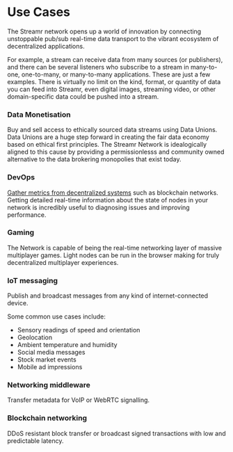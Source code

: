 
# Use Cases

The Streamr network opens up a world of innovation by connecting unstoppable pub/sub real-time data transport to the vibrant ecosystem of decentralized applications.

For example, a stream can receive data from many sources (or publishers), and there can be several listeners who subscribe to a stream in many-to-one, one-to-many, or many-to-many applications. These are just a few examples. There is virtually no limit on the kind, format, or quantity of data you can feed into Streamr, even digital images, streaming video, or other domain-specific data could be pushed into a stream.

### Data Monetisation

Buy and sell access to ethically sourced data streams using <Link to={docsLinks.dataUnions}>Data Unions</Link>. Data Unions are a huge step forward in creating the fair data economy based on ethical first principles. The Streamr Network is idealogically aligned to this cause by providing a permissionlesss and community owned alternative to the data brokering monopolies that exist today.

### DevOps

[Gather metrics from decentralized systems](https://blog.streamr.network/collecting-metrics-data-from-decentralized-systems) such as blockchain networks. Getting detailed real-time information about the state of nodes in your network is incredibly useful to diagnosing issues and improving performance.

### Gaming

The Network is capable of being the real-time networking layer of massive multiplayer games. Light nodes can be run in the browser making for truly decentralized multiplayer experiences.

### IoT messaging

Publish and broadcast messages from any kind of internet-connected device.

Some common use cases include:

-   Sensory readings of speed and orientation
-   Geolocation
-   Ambient temperature and humidity
-   Social media messages
-   Stock market events
-   Mobile ad impressions

### Networking middleware

Transfer metadata for VoIP or WebRTC signalling.

### Blockchain networking

DDoS resistant block transfer or broadcast signed transactions with low and predictable latency.
